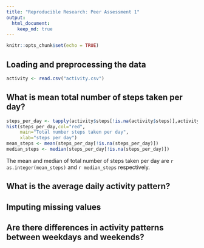```yaml
---
title: "Reproducible Research: Peer Assessment 1"
output: 
  html_document:
    keep_md: true
---
```


```r
knitr::opts_chunk$set(echo = TRUE)
```

## Loading and preprocessing the data
```r
activity <- read.csv("activity.csv")
```

## What is mean total number of steps taken per day?

```r
steps_per_day <- tapply(activity$steps[!is.na(activity$steps)],activity$date[!is.na(activity$steps)],FUN=sum)
hist(steps_per_day,col="red",
     main="Total number steps taken per day",
     xlab="steps per day")
mean_steps <- mean(steps_per_day[!is.na(steps_per_day)])
median_steps <- median(steps_per_day[!is.na(steps_per_day)])
```

The mean and median of total number of steps taken per day are 
`r as.integer(mean_steps)` and `r median_steps` respectively.

## What is the average daily activity pattern?




## Imputing missing values



## Are there differences in activity patterns between weekdays and weekends?
